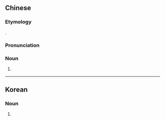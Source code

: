 {{also|先农汤}}
==Chinese==
{{zh-forms|s=先农汤}}
{{wikipedia|lang=zh}}

===Etymology===
{{bor|zh|ko|설렁탕}}.

===Pronunciation===
{{zh-pron
|m=xiānnóngtāng
|c=sin1 nung4 tong1
|cat=n
}}

===Noun===
{{zh-noun}}

# {{w|seollongtang}} {{gloss|a type of Korean soup}}

----

==Korean==
{{ko-hanjatab}}

===Noun===
{{ko-noun|hj|hangeul=설렁탕}}

# {{hanja form of|설렁탕|{{w|seollongtang}} {{gloss|a type of Korean soup}}}}